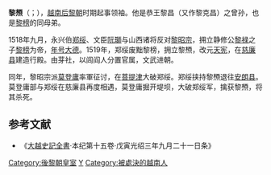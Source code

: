 '''黎槱'''（{{vie|v=Lê Do|hn=黎槱}}；{{bd|？||1519年||catIdx=L黎}}），[[越南|越南]][[后黎朝|后黎朝]]时期起事领袖。他是恭王黎昌（又作黎克昌）之曾孙，也是[[黎榜|黎榜]]的同母弟。

1518年九月，永兴伯[[郑绥|郑绥]]、文臣[[阮瑡|阮瑡]]与山西诸将反对[[黎昭宗|黎昭宗]]，拥立静修公[[黎禄|黎禄]]之子[[黎榜|黎榜]]为帝，[[年号|年号]][[大德_(黎榜)|大德]]。1519年，郑绥废黜黎榜，拥立黎槱，改元[[天宪|天宪]]，在[[慈廉县|慈廉县]]建造行殿。由芽社，以闾阎人分置官属，文武进朝。

同年，黎昭宗派[[莫登庸|莫登庸]]率軍征讨，在[[菩提津|菩提津]]大破郑绥。郑绥挟持黎槱退往[[安朗县|安朗县]]。莫登庸部与郑绥在慈廉县再度相遇，莫登庸掘开堤坝，大破郑绥军，擒获黎槱，将其杀死。

==参考文献==
*《[[大越史記全書|大越史記全書]]·本纪第十五卷·戊寅光绍三年九月二十一日条》 
{{後黎朝君主}}
[[Category:後黎朝皇室|Category:後黎朝皇室]]
[[Category:黎姓|Y]]
[[Category:被處決的越南人|Category:被處決的越南人]]
